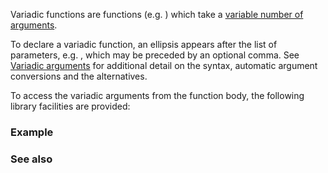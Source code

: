 {{title|Variadic functions}}
{{cpp/utility/variadic/navbar}}

Variadic functions are functions (e.g. {{lc|std::printf}}) which take a [[cpp/language/variadic_arguments|variable number of arguments]].

To declare a variadic function, an ellipsis appears after the list of parameters, e.g. {{c|int printf(const char* format...);}}, which may be preceded by an optional comma. See [[cpp/language/variadic_arguments|Variadic arguments]] for additional detail on the syntax, automatic argument conversions and the alternatives.

To access the variadic arguments from the function body, the following library facilities are provided:

{{dsc begin}}
{{dsc header|cstdarg}}
{{dsc inc|cpp/utility/variadic/dsc va_start}}
{{dsc inc|cpp/utility/variadic/dsc va_arg}}
{{dsc inc|cpp/utility/variadic/dsc va_copy}}
{{dsc inc|cpp/utility/variadic/dsc va_end}}
{{dsc inc|cpp/utility/variadic/dsc va_list}}
{{dsc end}}

===Example===
{{example
|code=
#include &lt;cstdarg&gt;
#include &lt;iostream&gt;

void simple_printf(const char* fmt...) // C-style "const char* fmt, ..." is also valid
{
    va_list args;
    va_start(args, fmt);

    while (*fmt != '\0')
    {
        if (*fmt == 'd')
        {
            int i = va_arg(args, int);
            std::cout &lt;&lt; i &lt;&lt; '\n';
        }
        else if (*fmt == 'c')
        {
            // note automatic conversion to integral type
            int c = va_arg(args, int);
            std::cout &lt;&lt; static_cast&lt;char&gt;(c) &lt;&lt; '\n';
        }
        else if (*fmt == 'f')
        {
            double d = va_arg(args, double);
            std::cout &lt;&lt; d &lt;&lt; '\n';
        }
        ++fmt;
    }

    va_end(args);
}

int main()
{
    simple_printf("dcff", 3, 'a', 1.999, 42.5); 
}
|output=
3
a
1.999
42.5
}}

===See also===
{{dsc begin}}
{{dsc see c|c/variadic|Variadic functions|nomono=true}}
{{dsc end}}

{{langlinks|de|es|fr|it|ja|pt|ru|zh}}